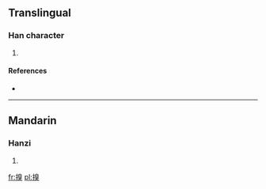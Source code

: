 ==Translingual==

===Han character===
{{Han char|rn=64|rad=手|as=10|sn=13|four=|canj=手竹山大 (QHUK)}}

# {{defn|Han|sort=手10}}

====References====
* {{Han ref|kx=0447.090|dkj=12488|dj=0798.010|hdz=31932.100|uh=641D|ud=25629}}

----

==Mandarin==

===Hanzi===
{{cmn-hanzi|pin=[[qiǔ]] ([[qiu3]])|wg=ch'iu<sup>3</sup>}}

# {{defn|Mandarin|sort=手10}}

[[fr:搝]]
[[pl:搝]]